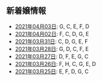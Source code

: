 新着嬢情報
----

- [2021年04月03日](/new/2021-04-03): G, C, E, F, D
- [2021年04月02日](/new/2021-04-02): F, C, D, G, E
- [2021年03月31日](/new/2021-03-31): C, D, G, E, F
- [2021年03月28日](/new/2021-03-28): G, D, C, F, E
- [2021年03月27日](/new/2021-03-27): D, F, E, G, C
- [2021年03月26日](/new/2021-03-26): F, H, C, G, E, D
- [2021年03月25日](/new/2021-03-25): E, F, D, G, C
